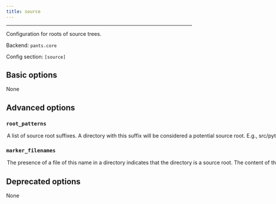 ```yaml
---
title: source
---
```



---

Configuration for roots of source trees.

Backend: <span className="color--primary">`pants.core`</span>

Config section: <span className="color--primary">`[source]`</span>

<span className={styles.options}>

## Basic options

None

## Advanced options

### `root_patterns`

<Option
  cli_repr={`--source-root-patterns="[["pattern1", "pattern2", ...], ["pattern1", "pattern2", ...], ...]"`}
  env_repr='PANTS_SOURCE_ROOT_PATTERNS'
  default_repr={`[\n  "/",\n  "src",\n  "src/python",\n  "src/py",\n  "src/thrift",\n  "src/protobuf",\n  "src/protos",\n  "src/scala",\n  "src/java"\n]`}
>
A list of source root suffixes.

A directory with this suffix will be considered a potential source root. E.g., `src/python` will match `<buildroot>/src/python`, `<buildroot>/project1/src/python` etc.

Prepend a `/` to anchor the match at the buildroot. E.g., `/src/python` will match `<buildroot>/src/python` but not `<buildroot>/project1/src/python`.

A `*` wildcard will match a single path segment, E.g., `src/*` will match `<buildroot>/src/python` and `<buildroot>/src/rust`.

Use `/` to signify that the buildroot itself is a source root.

See https://www.pantsbuild.org/v2.17/docs/source-roots.

</Option>

### `marker_filenames`

<Option
  cli_repr={`--source-marker-filenames="[filename, filename, ...]"`}
  env_repr="PANTS_SOURCE_MARKER_FILENAMES"
  default_repr={`[]`}
>
  The presence of a file of this name in a directory indicates that the
  directory is a source root. The content of the file doesn&#x27;t matter, and
  may be empty. Useful when you can&#x27;t or don&#x27;t wish to centrally
  enumerate source roots via `root_patterns`.
</Option>

## Deprecated options

None

</span>
